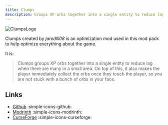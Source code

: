 ```yaml
---
title: Clumps
description: Groups XP orbs together into a single entity to reduce lag when there are many in a small area.
---
```


![ClumpsLogo](https://cdn.modrinth.com/data/Wnxd13zP/6a965bb7974c3e759a53a1c89c35de4acd4cf86a_96.webp)

Clumps created by *jaredlll08* is an optimization mod used in this mod pack to help optimize everything about the game.

It is:

> Clumps groups XP orbs together into a single entity to reduce lag when there are many in a small area. On top of this, it also makes the player immediately collect the orbs once they touch the player, so you are not stuck with a bunch of orbs in your face.

## Links

- [Github](https://github.com/jaredlll08/Clumps) :simple-icons-github:
- [Modrinth](https://modrinth.com/mod/clumps) :simple-icons-modrinth:
- [CurseForge](https://www.curseforge.com/minecraft/mc-mods/clumps) :simple-icons-curseforge:
